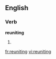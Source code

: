 
==English==

===Verb===
'''reuniting'''

# {{present participle of|[[reunite]]}}

[[fr:reuniting]]
[[vi:reuniting]]